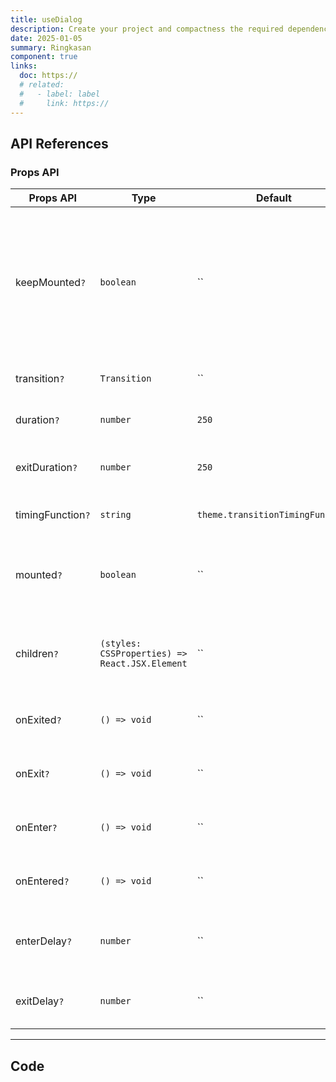 ```yaml
---
title: useDialog
description: Create your project and compactness the required dependencies.
date: 2025-01-05
summary: Ringkasan
component: true
links:
  doc: https://
  # related:
  #   - label: label
  #     link: https://
---
```


## API References

### Props API

| Props API         | Type                                           | Default                          | Annotation                                                                                                          |
| ----------------- | ---------------------------------------------- | -------------------------------- | ------------------------------------------------------------------------------------------------------------------- |
| keepMounted`?`    | `boolean`                                      | ``                               | If set element will not be unmounted from the DOM when it is hidden, `display: none` styles will be applied instead |
| transition`?`     | `Transition`                                   | ``                               | Transition name or object                                                                                           |
| duration`?`       | `number`                                       | `250`                            | Transition duration in ms                                                                                           |
| exitDuration`?`   | `number`                                       | `250`                            | Exit transition duration in ms                                                                                      |
| timingFunction`?` | `string`                                       | `theme.transitionTimingFunction` | Transition timing function                                                                                          |
| mounted`?`        | `boolean`                                      | ``                               | Determines whether component should be mounted to the DOM                                                           |
| children`?`       | `(styles: CSSProperties) => React.JSX.Element` | ``                               | Render function with transition styles argument                                                                     |
| onExited`?`       | `() => void`                                   | ``                               | Called when exit transition ends                                                                                    |
| onExit`?`         | `() => void`                                   | ``                               | Called when exit transition starts                                                                                  |
| onEnter`?`        | `() => void`                                   | ``                               | Called when enter transition starts                                                                                 |
| onEntered`?`      | `() => void`                                   | ``                               | Called when enter transition ends                                                                                   |
| enterDelay`?`     | `number`                                       | ``                               | Delay in ms before enter transition starts                                                                          |
| exitDelay`?`      | `number`                                       | ``                               | Delay in ms before exit transition starts                                                                           |

---

## Code

<LoadCodes />
